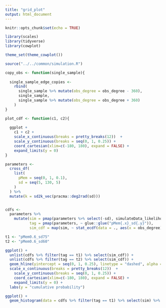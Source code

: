 ```yaml
---
title: "grid_plot"
output: html_document
---
```


```r
knitr::opts_chunk$set(echo = TRUE)
```

```r

library(scales)
library(tidyverse)
library(cowplot)

theme_set(theme_cowplot())

source("../../common/simulation.R")
```

```r

copy_obs <- function(single_sample){
  
  single_sample_edge_copies <- 
    rbind(
      single_sample %>% mutate(obs_degree = obs_degree - 360),
      single_sample,
      single_sample %>% mutate(obs_degree = obs_degree + 360)
    )
}

plot_cdf <- function(c1, c2){
  
  ggplot + 
    c1 + c2 + 
    scale_x_continuous(breaks = pretty_breaks(12))  + 
    scale_y_continuous(breaks = seq(0, 1, 0.25)) + 
    coord_cartesian(xlim=c(-180, 180), expand = FALSE) + 
    expand_limits(y = 0)
}

parameters <- 
  cross_df(
    list(
      pMem = seq(0, 1, 0.1),
      sd = seq(5, 130, 5)
    )
  ) %>%
  mutate(k = sd2k_vec(pracma::deg2rad(sd)))


cdfs <- 
  parameters %>%
    mutate(sim = pmap(parameters %>% select(-sd), simulateData_likelihood, nobs = 2e3),
           tag = pmap(parameters, ~ glue::glue("pMem{.x}_sd{.y}")),
           sim_cdf = map(sim, ~ stat_ecdf(data = ., aes(x = obs_degree), size = 1)))

t1 <- "pMem0.6_sd75"
t2 <- "pMem0.6_sd60"

ggplot() + 
  unlist(cdfs %>% filter(tag == t1) %>% select(sim_cdf)) + 
  unlist(cdfs %>% filter(tag == t2) %>% select(sim_cdf)) + 
  geom_hline(yintercept = seq(0, 1, 0.25), linetype = "dashed", alpha = 0.2) + 
  scale_x_continuous(breaks = pretty_breaks(12))  + 
    scale_y_continuous(breaks = seq(0, 1, 0.25)) + 
    coord_cartesian(xlim=c(-180, 180), expand = FALSE) + 
    expand_limits(y = 0) + 
  labs(y = "cumulative probability") 

ggplot() + 
  geom_histogram(data = cdfs %>% filter(tag == t1) %>% select(sim) %>% unnest(sim), aes(x = obs_degree), binwidth = 10)


```

